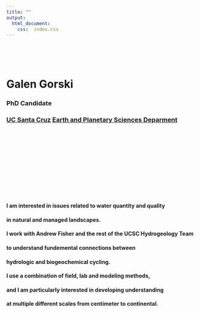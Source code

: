 ```yaml
---
title: ""
output:
  html_document:
    css:  index.css
---
```



<br>
<br>
<br>

# Galen Gorski 
### PhD Candidate 
### [UC Santa Cruz](https://www.ucsc.edu/) [Earth and Planetary Sciences Deparment](https://eps.ucsc.edu/)

<br>
<br>
<br>
<br>
<br>
<br>
<br>
<br>
<br>
<br>

#### I am interested in issues related to water quantity and quality 
#### in natural and managed landscapes. 
#### I work with Andrew Fisher and the rest of the UCSC Hydrogeology Team 
#### to understand fundemental connections between 
#### hydrologic and biogeochemical cycling. 
#### I use a combination of field, lab and modeling methods, 
#### and I am particularly interested in developing understanding 
#### at multiple different scales from centimeter to continental.

<br>


